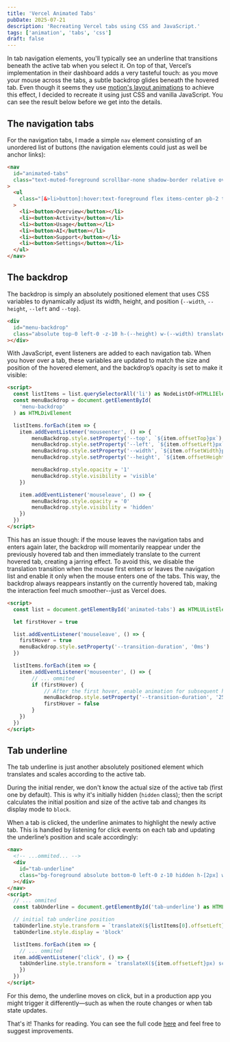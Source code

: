 ```yaml
---
title: 'Vercel Animated Tabs'
pubDate: 2025-07-21
description: 'Recreating Vercel tabs using CSS and JavaScript.'
tags: ['animation', 'tabs', 'css']
draft: false
---
```



In tab navigation elements, you'll typically see an underline that transitions beneath the active tab when you select it. On top of that, Vercel’s implementation in their dashboard adds a very tasteful touch: as you move your mouse across the tabs, a subtle backdrop glides beneath the hovered tab. Even though it seems they use [motion's layout animations](https://motion.dev/docs/react-layout-animations) to achieve this effect, I decided to recreate it using just CSS and vanilla JavaScript. You can see the result below before we get into the details.

<AnimatedTabs />

## The navigation tabs

For the navigation tabs, I made a simple `nav` element consisting of an unordered list of buttons (the navigation elements could just as well be anchor links):

```html
<nav
  id="animated-tabs"
  class="text-muted-foreground scrollbar-none shadow-border relative overflow-x-auto shadow-[inset_0_-1px]"
>
  <ul
    class="[&>li>button]:hover:text-foreground flex items-center pb-2 text-sm [&>li>button]:inline-block [&>li>button]:cursor-pointer [&>li>button]:px-3 [&>li>button]:py-1 [&>li>button]:text-current [&>li>button]:transition-colors"
  >
    <li><button>Overview</button></li>
    <li><button>Activity</button></li>
    <li><button>Usage</button></li>
    <li><button>AI</button></li>
    <li><button>Support</button></li>
    <li><button>Settings</button></li>
  </ul>
</nav>
```

## The backdrop

The backdrop is simply an absolutely positioned element that uses CSS variables to dynamically adjust its width, height, and position (`--width`, `--height`, `--left` and `--top`).

```html
<div
  id="menu-backdrop"
  class="absolute top-0 left-0 -z-10 h-(--height) w-(--width) translate-x-(--left) translate-y-(--top) rounded bg-gray-300 opacity-0 transition-all duration-250 ease-in-out"
></div>
```

With JavaScript, event listeners are added to each navigation tab. When you hover over a tab, these variables are updated to match the size and position of the hovered element, and the backdrop’s opacity is set to make it visible:

```html
<script>
  const listItems = list.querySelectorAll('li') as NodeListOf<HTMLLIElement>
  const menuBackdrop = document.getElementById(
  	'menu-backdrop'
  ) as HTMLDivElement

  listItems.forEach(item => {
  	item.addEventListener('mouseenter', () => {
  		menuBackdrop.style.setProperty('--top', `${item.offsetTop}px`)
  		menuBackdrop.style.setProperty('--left', `${item.offsetLeft}px`)
  		menuBackdrop.style.setProperty('--width', `${item.offsetWidth}px`)
  		menuBackdrop.style.setProperty('--height', `${item.offsetHeight}px`)

  		menuBackdrop.style.opacity = '1'
  		menuBackdrop.style.visibility = 'visible'
  	})

  	item.addEventListener('mouseleave', () => {
  		menuBackdrop.style.opacity = '0'
  		menuBackdrop.style.visibility = 'hidden'
  	})
  })
</script>
```

This has an issue though: if the mouse leaves the navigation tabs and enters again later, the backdrop will momentarily reappear under the previously hovered tab and then immediately translate to the current hovered tab, creating a jarring effect. To avoid this, we disable the translation transition when the mouse first enters or leaves the navigation list and enable it only when the mouse enters one of the tabs. This way, the backdrop always reappears instantly on the currently hovered tab, making the interaction feel much smoother--just as Vercel does.

```html
<script>
  const list = document.getElementById('animated-tabs') as HTMLUListElement

  let firstHover = true

  list.addEventListener('mouseleave', () => {
  	firstHover = true
  	menuBackdrop.style.setProperty('--transition-duration', '0ms')
  })

  listItems.forEach(item => {
  	item.addEventListener('mouseenter', () => {
  		// ... ommited
  		if (firstHover) {
  			// After the first hover, enable animation for subsequent hovers
  			menuBackdrop.style.setProperty('--transition-duration', '250ms')
  			firstHover = false
  		}
  	})
  })
</script>
```

## Tab underline

The tab underline is just another absolutely positioned element which translates and scales according to the active tab.

During the initial render, we don't know the actual size of the active tab (first one by default). This is why it's initially hidden (`hidden` class); then the script calculates the initial position and size of the active tab and changes its display mode to `block`.

When a tab is clicked, the underline animates to highlight the newly active tab. This is handled by listening for click events on each tab and updating the underline’s position and scale accordingly:

```html
<nav>
  <!-- ...ommited... -->
  <div
    id="tab-underline"
    class="bg-foreground absolute bottom-0 left-0 z-10 hidden h-[2px] w-[100px] origin-[0_0_0] transition-transform"
  ></div>
</nav>
<script>
  // ... ommited
  const tabUnderline = document.getElementById('tab-underline') as HTMLDivElement

  // initial tab underline position
  tabUnderline.style.transform = `translateX(${listItems[0].offsetLeft}px) scaleX(${listItems[0].offsetWidth / 100})`
  tabUnderline.style.display = 'block'

  listItems.forEach(item => {
    // ... ommited
  item.addEventListener('click', () => {
    tabUnderline.style.transform = `translateX(${item.offsetLeft}px) scaleX(${item.offsetWidth / 100})`
    })
  })
</script>
```

For this demo, the underline moves on click, but in a production app you might trigger it differently—such as when the route changes or when tab state updates.

That's it! Thanks for reading. You can see the full code [here](https://github.com/vgarmes/vgarmes.github.io/blob/main/src/components/demos/animated-tabs.astro) and feel free to suggest improvements.
